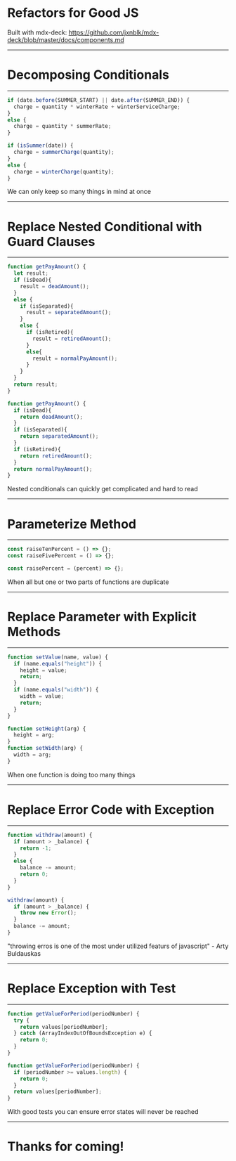 

# Refactors for Good JS

Built with mdx-deck:  https://github.com/jxnblk/mdx-deck/blob/master/docs/components.md

---

# Decomposing Conditionals

---


```jsx
if (date.before(SUMMER_START) || date.after(SUMMER_END)) {
  charge = quantity * winterRate + winterServiceCharge;
}
else {
  charge = quantity * summerRate;
}
```

<Appear>
  <div>

```jsx
if (isSummer(date)) {
  charge = summerCharge(quantity);
}
else {
  charge = winterCharge(quantity);
}
```

  </div>
</Appear>

<Notes>We can only keep so many things in mind at once</Notes>

---

# Replace Nested Conditional with Guard Clauses

---



```jsx
function getPayAmount() {
  let result;
  if (isDead){
    result = deadAmount();
  }
  else {
    if (isSeparated){
      result = separatedAmount();
    }
    else {
      if (isRetired){
        result = retiredAmount();
      }
      else{
        result = normalPayAmount();
      }
    }
  }
  return result;
}
```


<Appear>
  <div>

```jsx
function getPayAmount() {
  if (isDead){
    return deadAmount();
  }
  if (isSeparated){
    return separatedAmount();
  }
  if (isRetired){
    return retiredAmount();
  }
  return normalPayAmount();
}
```


  </div>
</Appear>

<Notes>Nested conditionals can quickly get complicated and hard to read</Notes>

---

# Parameterize Method

---


```jsx
const raiseTenPercent = () => {};
const raiseFivePercent = () => {};
```

<Appear>
  <div>

```jsx
const raisePercent = (percent) => {};
```

  </div>
</Appear>

<Notes>When all but one or two parts of functions are duplicate</Notes>

---

# Replace Parameter with Explicit Methods

---


```jsx
function setValue(name, value) {
  if (name.equals("height")) {
    height = value;
    return;
  }
  if (name.equals("width")) {
    width = value;
    return;
  }
}
```

<Appear>
  <div>

```jsx
function setHeight(arg) {
  height = arg;
}
function setWidth(arg) {
  width = arg;
}
```

  </div>
</Appear>

<Notes>When one function is doing too many things</Notes>

---

# Replace Error Code with Exception

---


```jsx
function withdraw(amount) {
  if (amount > _balance) {
    return -1;
  }
  else {
    balance -= amount;
    return 0;
  }
}
```

<Appear>
  <div>

```jsx
withdraw(amount) {
  if (amount > _balance) {
    throw new Error();
  }
  balance -= amount;
}
```

  </div>
</Appear>

<Notes>"throwing erros is one of the most under utilized featurs of javascript" - Arty Buldauskas</Notes>

---

# Replace Exception with Test

---


```jsx
function getValueForPeriod(periodNumber) {
  try {
    return values[periodNumber];
  } catch (ArrayIndexOutOfBoundsException e) {
    return 0;
  }
}
```

<Appear>
  <div>

```jsx
function getValueForPeriod(periodNumber) {
  if (periodNumber >= values.length) {
    return 0;
  }
  return values[periodNumber];
}
```

  </div>
</Appear>

<Notes>With good tests you can ensure error states will never be reached</Notes>

---


# Thanks for coming!

